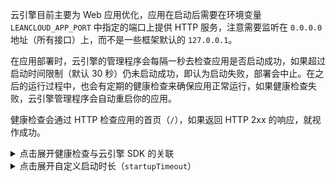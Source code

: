 
云引擎目前主要为 Web 应用优化，应用在启动后需要在环境变量 `LEANCLOUD_APP_PORT` 中指定的端口上提供 HTTP 服务，注意需要监听在 `0.0.0.0` 地址（所有接口）上，而不是一些框架默认的 `127.0.0.1`。

在应用部署时，云引擎的管理程序会每隔一秒去检查应用是否启动成功，如果超过启动时间限制（默认 30 秒）仍未启动成功，即认为启动失败，部署会中止。在之后的运行过程中，也会有定期的健康检查来确保应用正常运行，如果健康检查失败，云引擎管理程序会自动重启你的应用。

健康检查会通过 HTTP 检查应用的首页（`/`），如果返回 HTTP 2xx 的响应，就视作成功。

<details>
<summary>点击展开健康检查与云引擎 SDK 的关联</summary>

云引擎还会尝试检查由 SDK 处理的 `/__engine/1/ping`，如果 SDK 接入正确，便不再要求首页（`/`）返回 HTTP 2xx。

如果 **<PathToEngine /> > 你的分组 > 设置 > 云函数模式** 设置为「开启」或 `leanengine.yaml` 中 `functionsMode` 设置为 `strict`，云引擎会检查 SDK 是否被正确地接入，否则会视作启动失败。

</details>

<details>
<summary>点击展开自定义启动时长（<code>startupTimeout</code>）</summary>

启动时间限制默认为 30 秒，可设置范围为 15–120 秒，如需延长或缩短，可以在 `leanengine.yaml` 文件中设置：

```yaml title='leanengine.yaml'
startupTimeout: 60
```

</details>
